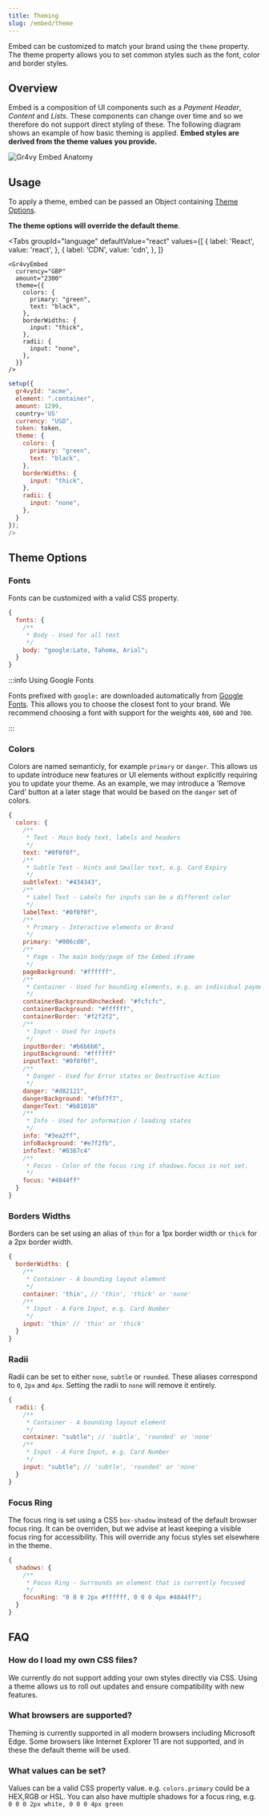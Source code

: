 ```yaml
---
title: Theming
slug: /embed/theme
---
```



Embed can be customized to match your brand using the `theme` property. The
theme property allows you to set common styles such as the font, color and
border styles.

## Overview

Embed is a composition of UI components such as a _Payment Header_, _Content_
and _Lists_. These components can change over time and so we therefore do not
support direct styling of these. The following diagram shows an example of how
basic theming is applied. **Embed styles are derived from the theme values you
provide.**

<Image src={image} title="Gr4vy Embed Anatomy" />

## Usage

To apply a theme, embed can be passed an Object containing
[Theme Options](#theme-options).

**The theme options will override the default theme**.

<Tabs
  groupId="language"
  defaultValue="react"
  values={[
    { label: 'React', value: 'react', },
    { label: 'CDN', value: 'cdn', },
  ]}
>
  <TabItem value="react">

```tsx
<Gr4vyEmbed
  currency="GBP"
  amount="2300"
  theme={{
    colors: {
      primary: "green",
      text: "black",
    },
    borderWidths: {
      input: "thick",
    },
    radii: {
      input: "none",
    },
  }}
/>
```

  </TabItem>

  <TabItem value="cdn">

```js
setup({
  gr4vyId: "acme",
  element: ".container",
  amount: 1299,
  country='US'
  currency: "USD",
  token: token,
  theme: {
    colors: {
      primary: "green",
      text: "black",
    },
    borderWidths: {
      input: "thick",
    },
    radii: {
      input: "none",
    },
  }
});
/>
```

  </TabItem>
</Tabs>

## Theme Options

### Fonts

Fonts can be customized with a valid CSS property.

```js
{
  fonts: {
    /**
     * Body - Used for all text
     */
    body: "google:Lato, Tahoma, Arial";
  }
}
```

:::info Using Google Fonts

Fonts prefixed with `google:` are downloaded automatically from
[Google Fonts](https://fonts.google.com/). This allows you to choose the closest
font to your brand. We recommend choosing a font with support for the weights
`400`, `600` and `700`.

:::

### Colors

Colors are named semanticly, for example `primary` or `danger`. This allows us
to update introduce new features or UI elements without explicitly requiring you
to update your theme. As an example, we may introduce a 'Remove Card' button at
a later stage that would be based on the `danger` set of colors.

```js
{
  colors: {
    /**
     * Text - Main body text, labels and headers
     */
    text: "#0f0f0f",
    /**
     * Subtle Text - Hints and Smaller text, e.g. Card Expiry
     */
    subtleText: "#434343",
    /**
     * Label Text - Labels for inputs can be a different color
     */
    labelText: "#0f0f0f",
    /**
     * Primary - Interactive elements or Brand
     */
    primary: "#006cd0",
    /**
     * Page - The main body/page of the Embed iFrame
     */
    pageBackground: "#ffffff",
    /**
     * Container - Used for bounding elements, e.g. an individual payment option
     */
    containerBackgroundUnchecked: "#fcfcfc",
    containerBackground: "#ffffff",
    containerBorder: "#f2f2f2",
    /**
     * Input - Used for inputs
     */
    inputBorder: "#b6b6b6",
    inputBackground: "#ffffff"
    inputText: "#0f0f0f",
    /**
     * Danger - Used for Error states or Destructive Action
     */
    danger: "#d82121",
    dangerBackground: "#fbf7f7",
    dangerText: "#b81010"
    /**
     * Info - Used for information / loading states
     */
    info: "#3ea2ff",
    infoBackground: "#e7f2fb",
    infoText: "#0367c4"
    /**
     * Focus - Color of the focus ring if shadows.focus is not set.
     */
    focus: "#4844ff"
  }
}
```

### Borders Widths

Borders can be set using an alias of `thin` for a 1px border width or `thick`
for a 2px border width.

```js
{
  borderWidths: {
    /**
     * Container - A bounding layout element
     */
    container: 'thin', // 'thin', 'thick' or 'none'
    /**
     * Input - A Form Input, e.g. Card Number
     */
    input: 'thin' // 'thin' or 'thick'
  }
}
```

### Radii

Radii can be set to either `none`, `subtle` or `rounded`. These aliases
correspond to `0`, `2px` and `4px`. Setting the radii to `none` will remove it
entirely.

```js
{
  radii: {
    /**
     * Container - A bounding layout element
     */
    container: "subtle"; // 'subtle', 'rounded' or 'none'
    /**
     * Input - A Form Input, e.g. Card Number
     */
    input: "subtle"; // 'subtle', 'rounded' or 'none'
  }
}
```

### Focus Ring

The focus ring is set using a CSS `box-shadow` instead of the default browser
focus ring. It can be overriden, but we advise at least keeping a visible focus
ring for accessibility. This will override any focus styles set elsewhere in the
theme.

```js
{
  shadows: {
    /**
     * Focus Ring - Surrounds an element that is currently focused
     */
    focusRing: "0 0 0 2px #ffffff, 0 0 0 4px #4844ff";
  }
}
```

## FAQ

### How do I load my own CSS files?

We currently do not support adding your own styles directly via CSS. Using a
theme allows us to roll out updates and ensure compatibility with new features.

### What browsers are supported?

Theming is currently supported in all modern browsers including Microsoft Edge.
Some browsers like Internet Explorer 11 are not supported, and in these the
default theme will be used.

### What values can be set?

Values can be a valid CSS property value. e.g. `colors.primary` could be a
HEX,RGB or HSL. You can also have multiple shadows for a focus ring, e.g.
`0 0 0 2px white, 0 0 0 4px green`
